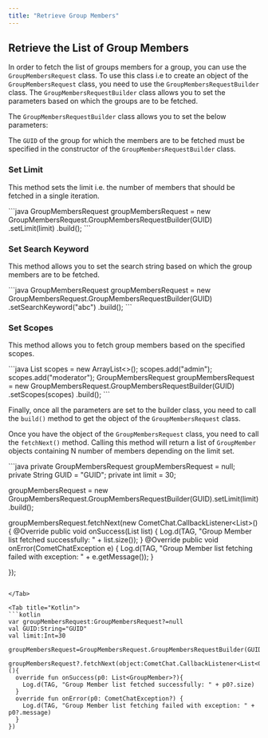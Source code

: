 ```yaml
---
title: "Retrieve Group Members"
---
```




## Retrieve the List of Group Members

In order to fetch the list of groups members for a group, you can use the `GroupMembersRequest` class. To use this class i.e to create an object of the `GroupMembersRequest` class, you need to use the `GroupMembersRequestBuilder` class. The `GroupMembersRequestBuilder` class allows you to set the parameters based on which the groups are to be fetched.

The `GroupMembersRequestBuilder` class allows you to set the below parameters:

The `GUID` of the group for which the members are to be fetched must be specified in the constructor of the `GroupMembersRequestBuilder` class.

### Set Limit

This method sets the limit i.e. the number of members that should be fetched in a single iteration.

<Tabs>
<Tab title="Java">
```java
GroupMembersRequest groupMembersRequest = new GroupMembersRequest.GroupMembersRequestBuilder(GUID)
.setLimit(limit)
.build();
```

</Tab>

</Tabs>

### Set Search Keyword

This method allows you to set the search string based on which the group members are to be fetched.

<Tabs>
<Tab title="Java">
```java
GroupMembersRequest groupMembersRequest = new GroupMembersRequest.GroupMembersRequestBuilder(GUID)
.setSearchKeyword("abc")
.build();
```

</Tab>

</Tabs>

### Set Scopes

This method allows you to fetch group members based on the specified scopes.

<Tabs>
<Tab title="Java">
```java
List<String> scopes = new ArrayList<>();
scopes.add("admin");
scopes.add("moderator");
GroupMembersRequest groupMembersRequest = new GroupMembersRequest.GroupMembersRequestBuilder(GUID)
.setScopes(scopes)
.build();
```

</Tab>

</Tabs>

Finally, once all the parameters are set to the builder class, you need to call the `build()` method to get the object of the `GroupMembersRequest` class.

Once you have the object of the `GroupMembersRequest` class, you need to call the `fetchNext()` method. Calling this method will return a list of `GroupMember` objects containing N number of members depending on the limit set.

<Tabs>
<Tab title="Java">
```java
private GroupMembersRequest groupMembersRequest = null;
private String GUID = "GUID";
private int limit = 30;

groupMembersRequest = new GroupMembersRequest.GroupMembersRequestBuilder(GUID).setLimit(limit).build();

groupMembersRequest.fetchNext(new CometChat.CallbackListener<List<GroupMember>>(){
     @Override
     public void onSuccess(List<GroupMember> list) {
        Log.d(TAG, "Group Member list fetched successfully: " + list.size());
      }
     @Override
     public void onError(CometChatException e) {
      Log.d(TAG, "Group Member list fetching failed with exception: " + e.getMessage());
     }
            
 });
```

</Tab>

<Tab title="Kotlin">
```kotlin
var groupMembersRequest:GroupMembersRequest?=null
val GUID:String="GUID"
val limit:Int=30

groupMembersRequest=GroupMembersRequest.GroupMembersRequestBuilder(GUID).setLimit(limit).build()

groupMembersRequest?.fetchNext(object:CometChat.CallbackListener<List<GroupMember>>(){
  override fun onSuccess(p0: List<GroupMember>?){
    Log.d(TAG, "Group Member list fetched successfully: " + p0?.size)
  }
  override fun onError(p0: CometChatException?) {
    Log.d(TAG, "Group Member list fetching failed with exception: " + p0?.message)
  }
})
```

</Tab>

</Tabs>

